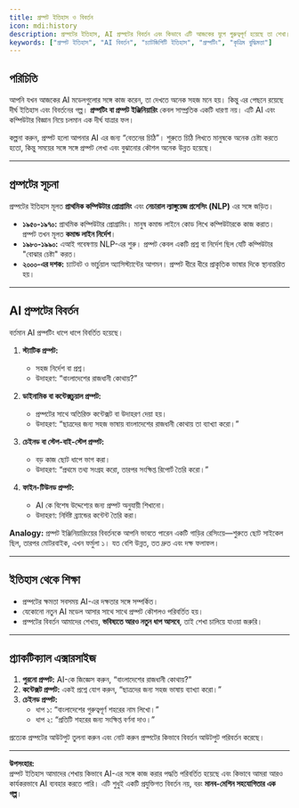 ```yaml
---
title: প্রম্পট ইতিহাস ও বিবর্তন
icon: mdi:history
description: প্রম্পটের ইতিহাস, AI প্রম্পটের বিবর্তন এবং কিভাবে এটি আজকের যুগে গুরুত্বপূর্ণ হয়েছে তা শেখা।
keywords: ["প্রম্পট ইতিহাস", "AI বিবর্তন", "চ্যাটজিপিটি ইতিহাস", "প্রম্পটিং", "কৃত্রিম বুদ্ধিমত্তা"]
---
```


## পরিচিতি

আপনি যখন আজকের AI মডেলগুলোর সঙ্গে কাজ করেন, তা দেখতে অনেক সহজ মনে হয়। কিন্তু এর পেছনে রয়েছে দীর্ঘ ইতিহাস এবং বিবর্তনের গল্প। **প্রম্পটিং বা প্রম্পট ইঞ্জিনিয়ারিং** কেবল সাম্প্রতিক একটি ধারণা নয়। এটি AI এবং কম্পিউটার বিজ্ঞান নিয়ে চলমান এক দীর্ঘ যাত্রার ফল।  

কল্পনা করুন, প্রম্পট হলো আপনার AI এর জন্য “বেতনের চিঠি”। শুরুতে চিঠি লিখতে মানুষকে অনেক চেষ্টা করতে হতো, কিন্তু সময়ের সঙ্গে সঙ্গে প্রম্পট লেখা এবং বুঝানোর কৌশল অনেক উন্নত হয়েছে।  

---

## প্রম্পটের সূচনা

প্রম্পটের ইতিহাস মূলত **প্রাথমিক কম্পিউটার প্রোগ্রামিং** এবং **নেচারাল ল্যাঙ্গুয়েজ প্রসেসিং (NLP)** এর সঙ্গে জড়িত।  

- **১৯৫০-১৯৭০:** প্রাথমিক কম্পিউটার প্রোগ্রামিং। মানুষ কমান্ড লাইনে কোড লিখে কম্পিউটারকে কাজ করাত। প্রম্পট তখন মূলত **কমান্ড লাইন নির্দেশ**।  
- **১৯৮০-১৯৯০:** এআই গবেষণায় NLP-এর শুরু। প্রম্পট কেবল একটি প্রশ্ন বা নির্দেশ ছিল যেটি কম্পিউটার "বোঝার চেষ্টা" করত।  
- **২০০০-এর দশক:** চ্যাটবট ও ভার্চুয়াল অ্যাসিস্ট্যান্টের আগমন। প্রম্পট ধীরে ধীরে প্রাকৃতিক ভাষার দিকে স্থানান্তরিত হয়।  

---

## AI প্রম্পটের বিবর্তন

বর্তমান AI প্রম্পটিং ধাপে ধাপে বিবর্তিত হয়েছে।  

1. **স্ট্যাটিক প্রম্পট:**  
   - সহজ নির্দেশ বা প্রশ্ন।  
   - উদাহরণ: “বাংলাদেশের রাজধানী কোথায়?”  

2. **ডাইনামিক বা কন্টেক্সচুয়াল প্রম্পট:**  
   - প্রম্পটের সাথে অতিরিক্ত কন্টেক্সট বা উদাহরণ দেয়া হয়।  
   - উদাহরণ: “ছাত্রদের জন্য সহজ ভাষায় বাংলাদেশের রাজধানী কোথায় তা ব্যাখ্যা করো।”  

3. **চেইনড বা স্টেপ-বাই-স্টেপ প্রম্পট:**  
   - বড় কাজ ছোট ধাপে ভাগ করা।  
   - উদাহরণ: “প্রথমে তথ্য সংগ্রহ করো, তারপর সংক্ষিপ্ত রিপোর্ট তৈরি করো।”  

4. **ফাইন-টিউনড প্রম্পট:**  
   - AI কে বিশেষ উদ্দেশ্যের জন্য প্রম্পট অনুযায়ী শিখানো।  
   - উদাহরণ: নির্দিষ্ট ব্র্যান্ডের কন্টেন্ট তৈরি করা।  

**Analogy:** প্রম্পট ইঞ্জিনিয়ারিংয়ের বিবর্তনকে আপনি ভাবতে পারেন একটি গাড়ির রেসিংয়ে—শুরুতে ছোট সাইকেল ছিল, তারপর মোটরবাইক, এখন ফর্মুলা ১। যত বেশি উন্নত, তত দ্রুত এবং দক্ষ ফলাফল।  

---

## ইতিহাস থেকে শিক্ষা

- প্রম্পটের ক্ষমতা সবসময় AI-এর দক্ষতার সঙ্গে সম্পর্কিত।  
- যেকোনো নতুন AI মডেল আসার সাথে সাথে প্রম্পট কৌশলও পরিবর্তিত হয়।  
- প্রম্পটের বিবর্তন আমাদের শেখায়, **ভবিষ্যতে আরও নতুন ধাপ আসবে**, তাই শেখা চালিয়ে যাওয়া জরুরি।  

---

## প্র্যাকটিক্যাল এক্সারসাইজ

1. **পুরনো প্রম্পট:** AI-কে জিজ্ঞেস করুন, “বাংলাদেশের রাজধানী কোথায়?”  
2. **কন্টেক্সট প্রম্পট:** একই প্রশ্নে যোগ করুন, “ছাত্রদের জন্য সহজ ভাষায় ব্যাখ্যা করো।”  
3. **চেইনড প্রম্পট:**  
   - ধাপ ১: “বাংলাদেশের গুরুত্বপূর্ণ শহরের নাম লিখো।”  
   - ধাপ ২: “প্রতিটি শহরের জন্য সংক্ষিপ্ত বর্ণনা দাও।”  

প্রত্যেক প্রম্পটের আউটপুট তুলনা করুন এবং নোট করুন প্রম্পটের কিভাবে বিবর্তন আউটপুট পরিবর্তন করেছে।  

---

**উপসংহার:**  
প্রম্পট ইতিহাস আমাদের শেখায় কিভাবে AI-এর সঙ্গে কাজ করার পদ্ধতি পরিবর্তিত হয়েছে এবং কিভাবে আমরা আরও কার্যকরভাবে AI ব্যবহার করতে পারি। এটি শুধুই একটি প্রযুক্তিগত বিবর্তন নয়, বরং **মানব-মেশিন সহযোগিতার এক গল্প**।  
